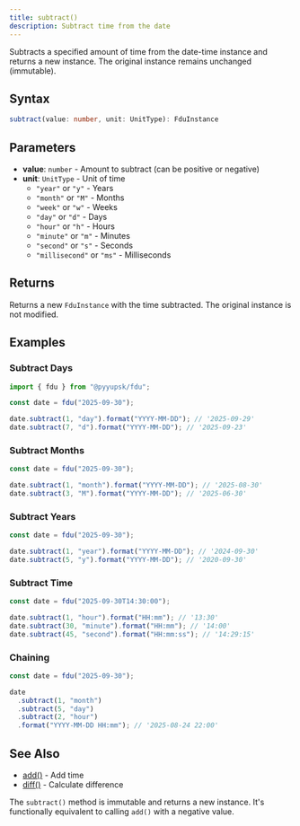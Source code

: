 ```yaml
---
title: subtract()
description: Subtract time from the date
---
```


Subtracts a specified amount of time from the date-time instance and returns a new instance. The original instance remains unchanged (immutable).

## Syntax

```typescript
subtract(value: number, unit: UnitType): FduInstance
```

## Parameters

- **value**: `number` - Amount to subtract (can be positive or negative)
- **unit**: `UnitType` - Unit of time
  - `"year"` or `"y"` - Years
  - `"month"` or `"M"` - Months
  - `"week"` or `"w"` - Weeks
  - `"day"` or `"d"` - Days
  - `"hour"` or `"h"` - Hours
  - `"minute"` or `"m"` - Minutes
  - `"second"` or `"s"` - Seconds
  - `"millisecond"` or `"ms"` - Milliseconds

## Returns

Returns a new `FduInstance` with the time subtracted. The original instance is not modified.

## Examples

### Subtract Days

```typescript
import { fdu } from "@pyyupsk/fdu";

const date = fdu("2025-09-30");

date.subtract(1, "day").format("YYYY-MM-DD"); // '2025-09-29'
date.subtract(7, "d").format("YYYY-MM-DD"); // '2025-09-23'
```

### Subtract Months

```typescript
const date = fdu("2025-09-30");

date.subtract(1, "month").format("YYYY-MM-DD"); // '2025-08-30'
date.subtract(3, "M").format("YYYY-MM-DD"); // '2025-06-30'
```

### Subtract Years

```typescript
const date = fdu("2025-09-30");

date.subtract(1, "year").format("YYYY-MM-DD"); // '2024-09-30'
date.subtract(5, "y").format("YYYY-MM-DD"); // '2020-09-30'
```

### Subtract Time

```typescript
const date = fdu("2025-09-30T14:30:00");

date.subtract(1, "hour").format("HH:mm"); // '13:30'
date.subtract(30, "minute").format("HH:mm"); // '14:00'
date.subtract(45, "second").format("HH:mm:ss"); // '14:29:15'
```

### Chaining

```typescript
const date = fdu("2025-09-30");

date
  .subtract(1, "month")
  .subtract(5, "day")
  .subtract(2, "hour")
  .format("YYYY-MM-DD HH:mm"); // '2025-08-24 22:00'
```

## See Also

- [add()](/docs/api-manipulation/add) - Add time
- [diff()](/docs/api-comparison/diff) - Calculate difference

The `subtract()` method is immutable and returns a new instance. It's functionally equivalent to calling `add()` with a negative value.
